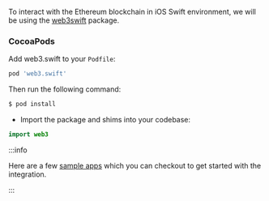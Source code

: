 To interact with the Ethereum blockchain in iOS Swift environment, we will be using the
[web3swift](https://github.com/argentlabs/web3.swift) package.

### CocoaPods

Add web3.swift to your `Podfile`:

```bash
pod 'web3.swift'
```

Then run the following command:

```bash
$ pod install
```

- Import the package and shims into your codebase:

```swift
import web3
```

:::info

Here are a few [sample apps](/examples?product=Plug+and+Play&sdk=Plug+and+Play+iOS+SDK) which you
can checkout to get started with the integration.

:::
